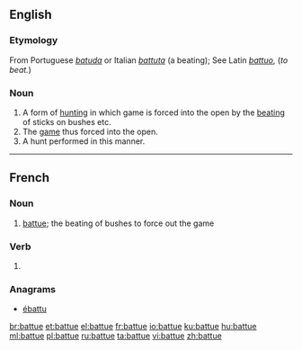 ==English==

===Etymology===
From Portuguese ''[[batuda]]'' or Italian ''[[battuta]]'' (a beating); See Latin ''[[battuo]]'', (''to beat.'')

===Noun===
{{en-noun|-}}

# A form of [[hunting]] in which game is forced into the open by the [[beating]] of sticks on bushes etc.
# The [[game]] thus forced into the open.
# A hunt performed in this manner.

----

==French==
===Noun===
{{fr-noun|f}}
# [[#English|battue]]; the beating of bushes to force out the game

===Verb===
{{head|fr}} {{g|f}}

# {{feminine past participle of|battre|lang=fr}}

===Anagrams===
* [[ébattu#French|ébattu]]

[[br:battue]]
[[et:battue]]
[[el:battue]]
[[fr:battue]]
[[io:battue]]
[[ku:battue]]
[[hu:battue]]
[[ml:battue]]
[[pl:battue]]
[[ru:battue]]
[[ta:battue]]
[[vi:battue]]
[[zh:battue]]